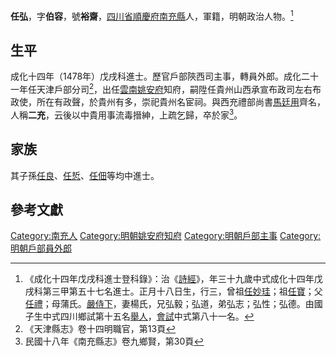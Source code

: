 {{明清人物信息框
| 姓名 = 任弘
| 原名 =
| 圖片名稱= 
| 圖片大小 =
| 圖片說明 = 
| 最高職務 = 山西布政使
| 國家 = 大明 
| 爵位 =
| 籍貫 = [[四川省|四川省]][[順慶府|順慶府]][[南充縣|南充縣]]
| 族裔 = 
| 旗籍 = 
| 字號 = 字伯容，號裕齋
| 諡號 =
| 出生日期 = 正月十八日
| 出生地點 =
| 逝世日期 = 卒年不详
| 逝世地點 =
| 墓葬 =
| 配偶 = 楊氏
| 親屬 = 曾祖[[任妙珪|任妙珪]]，祖[[任寶|任寶]]<br>父[[任禮|任禮]]，母蒲氏
| 出身 =
* 成化十四年戊戌科進士
| 經歷 =
| 著作 =  
}}
'''任弘'''{{BD|1440年||?年||R}}，字'''伯容'''，號'''裕齋'''，[[四川省|四川省]][[順慶府|順慶府]][[南充縣|南充縣]]人，軍籍，明朝政治人物。<ref>《成化十四年戊戌科進士登科錄》：治《[[詩經|詩經]]》，年三十九歲中式成化十四年戊戌科第三甲第五十七名進士。正月十八日生，行三，曾祖[[任妙珪|任妙珪]]；祖[[任寶|任寶]]；父[[任禮|任禮]]；母蒲氏。[[嚴侍下|嚴侍下]]，妻楊氏，兄弘毅；弘道，弟弘志；弘性；弘德。由國子生中式四川鄉試第十五名[[舉人|舉人]]，[[會試|會試]]中式第八十一名。</ref>

== 生平==
成化十四年（1478年）戊戌科進士。歷官戶部陝西司主事，轉員外郎。成化二十一年任天津戶部分司<ref>《天津縣志》卷十四明職官，第13頁</ref>，出任[[雲南|雲南]][[姚安府|姚安府]]知府，嗣陞任貴州山西承宣布政司左右布政使，所在有政聲，於貴州有多，崇祀貴州名宦祠。與西充禮部尚書[[馬廷用|馬廷用]]齊名，人稱'''二充'''，云後以中貴用事流毒搢紳，上疏乞歸，卒於家<ref>民國十八年《南充縣志》卷九鄉賢，第30頁</ref>。

==家族==
其子孫[[任良|任良]]、[[任悊|任悊]]、[[任佃|任佃]]等均中進士。

==參考文獻==
{{Reflist|1}}

{{成化十四年戊戌科殿試金榜}}
{{任弘家族}}

{{Authority control}}

{{DEFAULTSORT:Ren任}}
[[Category:南充人|Category:南充人]]
[[Category:明朝姚安府知府|Category:明朝姚安府知府]]
[[Category:明朝戶部主事|Category:明朝戶部主事]]
[[Category:明朝戶部員外郎|Category:明朝戶部員外郎]]


{{明朝人物小作品}}